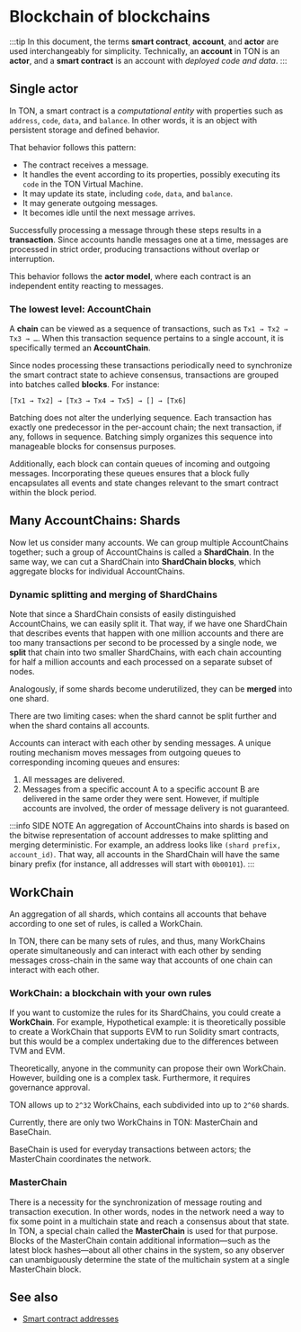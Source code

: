 
# Blockchain of blockchains

:::tip
In this document, the terms **smart contract**, **account**, and **actor** are used interchangeably for simplicity.
Technically, an **account** in TON is an **actor**, and a **smart contract** is an account with _deployed code and data_.
:::

## Single actor

In TON, a smart contract is a _computational entity_ with properties such as `address`, `code`, `data`, and `balance`. In other words, it is an object with persistent storage and defined behavior.

That behavior follows this pattern:

- The contract receives a message.
- It handles the event according to its properties, possibly executing its `code` in the TON Virtual Machine.
- It may update its state, including `code`, `data`, and `balance`.
- It may generate outgoing messages.
- It becomes idle until the next message arrives.

Successfully processing a message through these steps results in a **transaction**.
Since accounts handle messages one at a time, messages are processed in strict order, producing transactions without overlap or interruption.

This behavior follows the **actor model**, where each contract is an independent entity reacting to messages.

### The lowest level: AccountChain

A **chain** can be viewed as a sequence of transactions, such as `Tx1 → Tx2 → Tx3 → …`. When this transaction sequence pertains to a single account, it is specifically termed an **AccountChain**.

Since nodes processing these transactions periodically need to synchronize the smart contract state to achieve consensus, transactions are grouped into batches called **blocks**. For instance:

```text
[Tx1 → Tx2] → [Tx3 → Tx4 → Tx5] → [] → [Tx6]
```

Batching does not alter the underlying sequence. Each transaction has exactly one predecessor in the per-account chain; the next transaction, if any, follows in sequence. Batching simply organizes this sequence into manageable blocks for consensus purposes.

Additionally, each block can contain queues of incoming and outgoing messages. Incorporating these queues ensures that a block fully encapsulates all events and state changes relevant to the smart contract within the block period.

## Many AccountChains: Shards

Now let us consider many accounts. We can group multiple AccountChains together; such a group of AccountChains is called a **ShardChain**. In the same way, we can cut a ShardChain into **ShardChain blocks**, which aggregate blocks for individual AccountChains.

### Dynamic splitting and merging of ShardChains

Note that since a ShardChain consists of easily distinguished AccountChains, we can easily split it. That way, if we have one ShardChain that describes events that happen with one million accounts and there are too many transactions per second to be processed by a single node, we **split** that chain into two smaller ShardChains, with each chain accounting for half a million accounts and each processed on a separate subset of nodes.

Analogously, if some shards become underutilized, they can be **merged** into one shard.

There are two limiting cases: when the shard cannot be split further and when the shard contains all accounts.

Accounts can interact with each other by sending messages. A unique routing mechanism moves messages from outgoing queues to corresponding incoming queues and ensures:

1. All messages are delivered.
2. Messages from a specific account A to a specific account B are delivered in the same order they were sent. However, if multiple accounts are involved, the order of message delivery is not guaranteed.

:::info SIDE NOTE
An aggregation of AccountChains into shards is based on the bitwise representation of account addresses to make splitting and merging deterministic. For example, an address looks like `(shard prefix, account_id)`. That way, all accounts in the ShardChain will have the same binary prefix (for instance, all addresses will start with `0b00101`).
:::

## WorkChain

An aggregation of all shards, which contains all accounts that behave according to one set of rules, is called a WorkChain.

In TON, there can be many sets of rules, and thus, many WorkChains operate simultaneously and can interact with each other by sending messages cross-chain in the same way that accounts of one chain can interact with each other.

### WorkChain: a blockchain with your own rules

If you want to customize the rules for its ShardChains, you could create a **WorkChain**. For example, Hypothetical example: it is theoretically possible to create a WorkChain that supports EVM to run Solidity smart contracts, but this would be a complex undertaking due to the differences between TVM and EVM.

Theoretically, anyone in the community can propose their own WorkChain. However, building one is a complex task. Furthermore, it requires governance approval.

TON allows up to `2^32` WorkChains, each subdivided into up to `2^60` shards.

Currently, there are only two WorkChains in TON: MasterChain and BaseChain.

BaseChain is used for everyday transactions between actors; the MasterChain coordinates the network.

### MasterChain

There is a necessity for the synchronization of message routing and transaction execution. In other words, nodes in the network need a way to fix some point in a multichain state and reach a consensus about that state. In TON, a special chain called the **MasterChain** is used for that purpose. Blocks of the MasterChain contain additional information—such as the latest block hashes—about all other chains in the system, so any observer can unambiguously determine the state of the multichain system at a single MasterChain block.

## See also

- [Smart contract addresses](/v3/concepts/dive-into-ton/ton-blockchain/smart-contract-addresses)

<Feedback />
